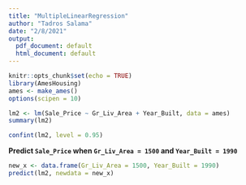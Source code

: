 ```yaml
---
title: "MultipleLinearRegression"
author: "Tadros Salama"
date: "2/8/2021"
output:
  pdf_document: default
  html_document: default
---
```


```r
knitr::opts_chunk$set(echo = TRUE)
library(AmesHousing)
ames <- make_ames()
options(scipen = 10)
```

```r
lm2 <- lm(Sale_Price ~ Gr_Liv_Area + Year_Built, data = ames)
summary(lm2)
```
```r
confint(lm2, level = 0.95)
```

**Predict `Sale_Price` when `Gr_Liv_Area = 1500` and `Year_Built = 1990`**

```r
new_x <- data.frame(Gr_Liv_Area = 1500, Year_Built = 1990)
predict(lm2, newdata = new_x)
```


